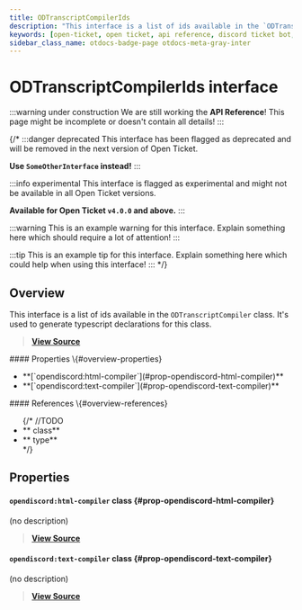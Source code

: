 ```yaml
---
title: ODTranscriptCompilerIds
description: "This interface is a list of ids available in the `ODTranscriptCompiler` class. It's used to generate typescript declarations for this class."
keywords: [open-ticket, open ticket, api reference, discord ticket bot, interface]
sidebar_class_name: otdocs-badge-page otdocs-meta-gray-inter
---
```

<head>
    <link rel="apple-touch-icon" href="/img/logo_vertical.png"/>
</head>

# ODTranscriptCompilerIds <M color="gray">interface</M>

:::warning under construction
We are still working the **API Reference**! This page might be incomplete or doesn't contain all details!
:::

{/*
:::danger deprecated
This interface has been flagged as deprecated and will be removed in the next version of Open Ticket.

**Use `SomeOtherInterface` instead!**
:::

:::info experimental
This interface is flagged as experimental and might not be available in all Open Ticket versions.

**Available for Open Ticket `v4.0.0` and above.**
:::

:::warning
This is an example warning for this interface. Explain something here which should require a lot of attention!
:::

:::tip
This is an example tip for this interface. Explain something here which could help when using this interface!
:::
*/}

## Overview
This interface is a list of ids available in the `ODTranscriptCompiler` class.
It's used to generate typescript declarations for this class.

> [**View Source**](https://otgithub.dj-dj.be/tree/main/src/core/api/openticket/transcript.ts#L121)

<FlexHorizontal>
<div style={{width:"50%"}} className="otdocs-flex-mobile-width">
    #### Properties \{#overview-properties}
    <ul>
        <li>**[`opendiscord:html-compiler`](#prop-opendiscord-html-compiler)**</li>
        <li>**[`opendiscord:text-compiler`](#prop-opendiscord-text-compiler)**</li>
    </ul>
</div>
<div style={{width:"50%"}} className="otdocs-flex-mobile-width">
    #### References \{#overview-references}
    <ul>
        {/*
        //TODO
        <li>**<code><ApiUrl url="class:ODId" label="api.ODId"/></code> <M color="purple">class</M>**</li>
        <li>**<code><ApiUrl url="type:ODExampleType" label="api.ODExampleType"/></code> <M color="brown">type</M>**</li>
        */}
    </ul>
</div>
</FlexHorizontal>

## Properties
<Divider></Divider>
#### `opendiscord:html-compiler` <M color="purple">class</M> <ApiBlock><ApiUrl url="class:ODTranscriptCompiler" label="api.ODTranscriptCompiler"/></ApiBlock> \{#prop-opendiscord-html-compiler}
(no description)

> [**View Source**](https://otgithub.dj-dj.be/tree/main/src/core/api/openticket/transcript.ts#L122)

<Divider></Divider>
#### `opendiscord:text-compiler` <M color="purple">class</M> <ApiBlock><ApiUrl url="class:ODTranscriptCompiler" label="api.ODTranscriptCompiler"/></ApiBlock> \{#prop-opendiscord-text-compiler}
(no description)

> [**View Source**](https://otgithub.dj-dj.be/tree/main/src/core/api/openticket/transcript.ts#L123)

<Divider></Divider>
